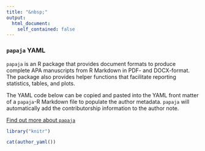 ```yaml
---
title: "&nbsp;"
output:
  html_document:
    self_contained: false
---
```


### `papaja` YAML

`papaja` is an R package that provides document formats to produce complete APA manuscripts from R Markdown in PDF- and DOCX-format.
The package also provides helper functions that facilitate reporting statistics, tables, and plots.

The YAML code below can be copied and pasted into the YAML front matter of a `papaja`-R Markdown file to populate the author metadata.
`papaja` will automatically add the contributorship information to the author note.

[Find out more about `papaja`](https://github.com/crsh/papaja)

```r
library("knitr")
```

```r
cat(author_yaml())
```
